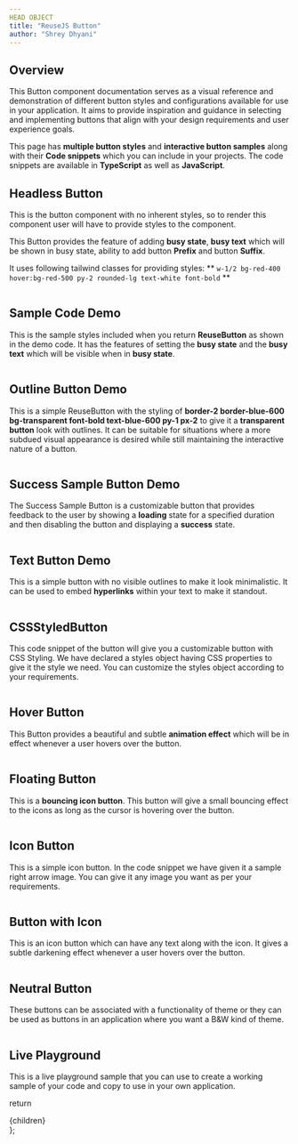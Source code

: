 ```yaml
---
HEAD OBJECT
title: "ReuseJS Button"
author: "Shrey Dhyani"
---
```

## Overview

This Button component documentation serves as a visual reference and demonstration of different button styles and configurations available for use in your application. It aims to provide inspiration and guidance in selecting and implementing buttons that align with your design requirements and user experience goals.

This page has **multiple button styles** and **interactive button samples** along with their **Code snippets** which you can include in your projects.
The code snippets are available in **TypeScript** as well as **JavaScript**.



## Headless Button
This is the button component with no inherent styles, so to render this component user will have to provide styles to the component.

This Button provides the feature of adding **busy state**, **busy text** which will be shown in busy state, ability to add button **Prefix** and button **Suffix**.

It uses following tailwind classes for providing styles: ** ``` w-1/2 bg-red-400 hover:bg-red-500 py-2 rounded-lg text-white font-bold ``` **

<HeadlessSample/>

```js path=../../components/button/HeadlessSample name=HeadlessSample
```

## Sample Code Demo
This is the sample styles included when you return **ReuseButton** as shown in the demo code. It has the features of setting the **busy state** and the **busy text** which will be visible when in **busy state**.
<Sample/>

```js path=../../components/button/Sample name=Sample
```

## Outline Button Demo
This is a simple ReuseButton with the styling of **border-2 border-blue-600 bg-transparent font-bold text-blue-600 py-1 px-2** to give it a **transparent button** look with outlines. It can be suitable for situations where a more subdued visual appearance is desired while still maintaining the interactive nature of a button.
<OutlineButton/>

```js path=../../components/button/OutlineButton name=OutlineButton
```

## Success Sample Button Demo
The Success Sample Button is a customizable button that provides feedback to the user by showing a **loading** state for a specified duration and then disabling the button and displaying a **success** state.
<SuccessSample/>

```js path=../../components/button/SuccessSample name=SuccessSample
```

## Text Button Demo
This is a simple button with no visible outlines to make it look minimalistic. It can be used to embed **hyperlinks** within your text to make it standout.
<TextButton/>

```js path=../../components/button/TextButton name=TextButton
```

## CSSStyledButton
This code snippet of the button will give you a customizable button with CSS Styling. We have declared a styles object having CSS properties to give it the style we need. You can customize the styles object according to your requirements.
<CSSStyledButton/>

```js path=../../components/button/CSSStyledButton name=CSSStyledButton
```

## Hover Button
This Button provides a beautiful and subtle **animation effect** which will be in effect whenever a user hovers over the button. 
<HoverButton/>

```js path=../../components/button/HoverButton name=HoverButton
```

## Floating Button
This is a **bouncing icon button**. This button will give a small bouncing effect to the icons as long as the cursor is hovering over the button.
<FloatingButton/>

```js path=../../components/button/FloatingButton name=FloatingButton
```

## Icon Button
This is a simple icon button. In the code snippet we have given it a sample right arrow image. You can give it any image you want as per your requirements.
<IconButton/>

```js path=../../components/button/IconButton name=IconButton
```

## Button with Icon

This is an icon button which can have any text along with the icon. It gives a subtle darkening effect whenever a user hovers over the button.
<ButtonWithIcon/>
```js path=../../components/button/ButtonWithIcon name=ButtonWithIcon
```
## Neutral Button
These buttons can be associated with a functionality of theme or they can be used as buttons in an application where you want a B&W kind of theme.
<NeutralButton/>

```js path=../../components/button/NeutralButton name=NeutralButton
```

## Live Playground

This is a live playground sample that you can use to create a working sample of your code and copy to use in your own application.

<LiveSampleButton/>

  return <div className="prose max-w-full mx-4 pb-10" >{children}</div>
};